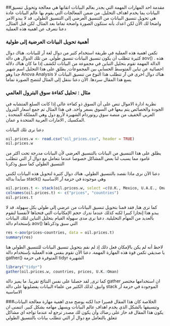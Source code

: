 
##مقدمة
احد المهارات المهمة التي يجدر بعالم البيانات اتقانها هي معالجة وتحويل تنسيق البيانات بما يخدم اهداف التحليل. من ضمن المعالجات التي يقوم بها عالم البيانات عادة هي تحويل تنسيق البيانات من التنسيق العرضي إلى التنسيق الطولي. قد لا يبدو الامر واضحا لك الآن لكن اعدك بأنه ستكون الصورة واضحة تماما بعد المثال. لكن قبل المثال, دعنا نتعرف عن اهمية هذه العملية 

### أهمية تحويل البيانات العرضية إلى طولية
تكمن اهمية هذه العملية في طريقة استخدام كثير من دوال لغة آر للبيانات. هناك دوال كثيرة تتطلب أن يكون تنسيق البيانات تنسيق طولي. من تلك الدوال هي دالة  aov() . 
هذه الدالة المهمة تقوم بتحليل التباين في مجموعة من البيانات لكشف إذا ما كان هناك دلالة احصائية عن تباين المتوسط الحسابي بين المجموعات, يطلق على هذا التحليل اسم شهير جدا وهو  Anova Analysis 
هناك دوال اخرى في آر تتطلب هذا النوع من تنسيق البيانات لا يسع هذا المقال سردها. الآن دعنا ننتقل إلى المثال لتتضح الصورة تماما

### مثال : تحليل كفاءة سوق البترول العالمي 
نظرية ادارة الاموال تنص على أن السوق ذو كفاءة عالي إذا كانت السلع المتشابه في الجودة والخصائص يتم بيعها في السوق بسعر واحد. في هذا المثال تم جمع اسعار البترول العربي الخفيف من منصة سوق روتوردام الشهيرة لأربع دول وهي المملكة المتحدة , المكسيك , الامارات العربية المتحدة و عمان. 

دعنا نرى تلك البيانات 

```r
oil.prices.w <- read.csv("oil_prices.csv", header = TRUE)
oil.prices.w
```

يطلق على هذا التنسيق من البيانات بالتنسيق العرضي لأن البيانات مدرجة تحت اكثر من عامود مما يسبب لنا بعض المشاكل خصوصا عندما نتعامل مع دوال آر التي تتطلب التنسيق الطولي كما سبق وذكرنا 

دعنا الآن نرى ماذا نقصد بالتنسيق الطولي. هناك دوال كثيرة لتحويل هذه البيانات لكنني سأبدأ بدالة stack() وهي موجودة في حزمة آر الاساسية 

```r
oil.prices.t <- stack(oil.prices.w, select =c(U.K., Mexico, U.A.E., Oman))
colnames(oil.prices.t) <- c("prices", "countries")
oil.prices.t
```

كما ترى هنا, فقد قمنا بتحويل تنسيق البيانات من عرضي إلى طولي بكل سهولة. قد لا يبدو هذا إنجازا كبيرا لكنه كذلك عندما ندرك حجم الإمكانيات التي فتحناها لأنفسنا لنقوم بالعديد من المهام التحليلية. دعنا نرى مدى سهولة القيام بتحليل التباين لتلك البيانات بإستخدام دالة aov() التي سبق وذكرناها 

```r
res <-aov(prices~countries, data = oil.prices.t)
summary(res)
```

لاحظ أنه لم يكن بالإمكان فعل ذلك إذ لم نقم بتحويل تنسيق البيانات للتنسيق الطولي 
هنا يا صديقي تكمن قوة هذه المهارة المهمة. دعنا الآن نقوم بنفس هذه العملية بإستخدام دالة gather() المتوفرة في حزمة tidyr الشهيرة 

```r
library("tidyr")
gather(oil.prices.w, countries, prices, U.K.:Oman)
```

كما ترى, لقد حصلنا على نفس النتائج تقريبا. ما يميز دالة gather ان استخدامها مختصر وانيق. لذلك الكثير من علماء البيانات يفضلونها على دالة stack الموجودة في حزمة آر الاساسية 

###الخلاصة 
كان هذا المقال قصيرا جدا لكنه يوضح مدى اهمية مهارة معالجة البيانات وتنسيقها بالشكل الذي يخدم اهداف عالم البيانات ويسهل مهامه بشكل كبير. اتنمنى ان يكون هذا المقال قد حاز على رضاك وأن يكون لك مصدر ترجع له عندما تواجه اي مشاكل تتعلق بالتعامل مع دوال آر التي تتطلب بيانات بالتنسيق الطولي

